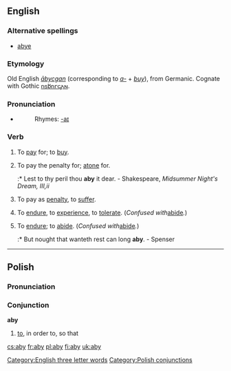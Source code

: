 {{see|ABY}}
==English==
[[Category:English three letter words]]
===Alternative spellings===
* [[abye]]

===Etymology===
Old English ''[[abycgan|ābycgan]]'' (corresponding to ''[[a-]]'' + ''[[buy]]''), from Germanic.  Cognate with Gothic [[𐌿𐍃𐌱𐌿𐌲𐌾𐌰𐌽]].

===Pronunciation===
*{{IPA|/əˈbaɪ/}}
*:Rhymes: [[Rhymes:English:-aɪ|-aɪ]]

===Verb===
{{en-verb|abies|abying|abought}}

# {{transitive}} {{obsolete}} To [[pay]] for; to [[buy]].
# {{transitive}} {{archaic}} To pay the penalty for; [[atone]] for.
#:* Lest to thy peril thou '''aby''' it dear. - Shakespeare, ''Midsummer Night's Dream, III,ii''
# {{transitive}} {{archaic}} To pay as [[penalty]], to [[suffer]].
# {{transitive}} {{archaic}} To [[endure]], to [[experience]], to [[tolerate]].  (''Confused with ''[[abide]]''.'')
# {{intransitive}} {{obsolete}} To [[endure]]; to [[abide]].  (''Confused with ''[[abide]]''.'')
#:* But nought that wanteth rest can long '''aby'''. - Spenser

----

==Polish==
===Pronunciation===
{{IPA|/ˈabɨ/}}

===Conjunction===
'''aby'''

# [[to]], in order to, so that

[[Category:Polish conjunctions]]

[[cs:aby]]
[[fr:aby]]
[[pl:aby]]
[[fi:aby]]
[[uk:aby]]